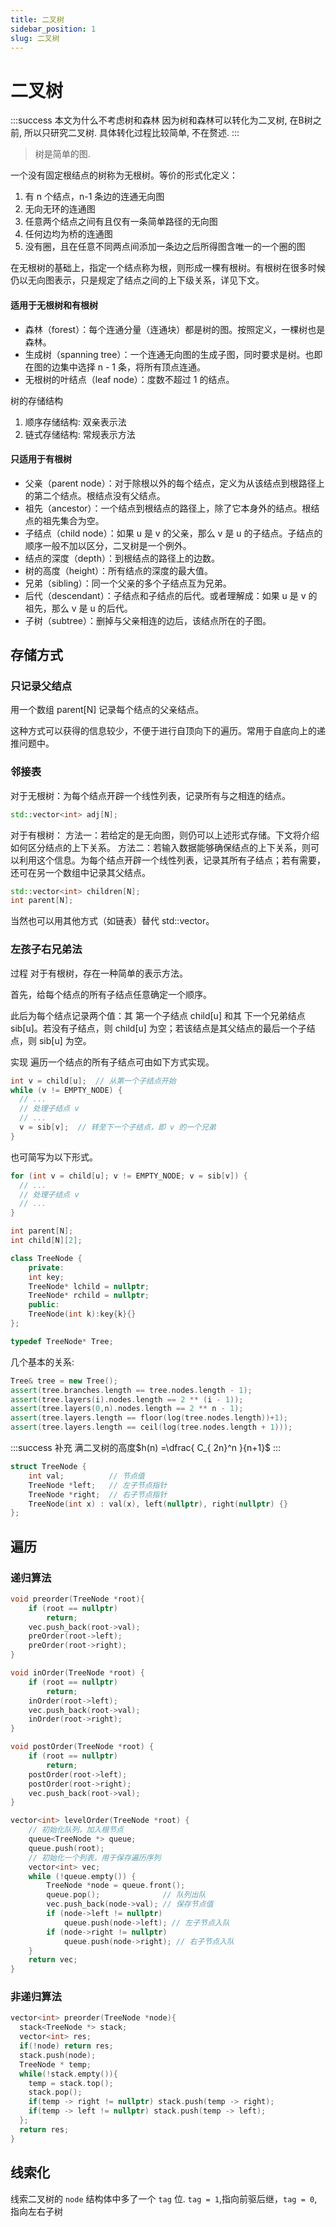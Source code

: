 ```yaml
---
title: 二叉树
sidebar_position: 1
slug: 二叉树
---
```


# 二叉树

:::success 本文为什么不考虑树和森林
因为树和森林可以转化为二叉树, 在B树之前, 所以只研究二叉树. 具体转化过程比较简单, 不在赘述.
:::

> 树是简单的图.

一个没有固定根结点的树称为无根树。等价的形式化定义：
1. 有 n 个结点，n-1 条边的连通无向图
2. 无向无环的连通图
3. 任意两个结点之间有且仅有一条简单路径的无向图
4. 任何边均为桥的连通图
5. 没有圈，且在任意不同两点间添加一条边之后所得图含唯一的一个圈的图

在无根树的基础上，指定一个结点称为根，则形成一棵有根树。有根树在很多时候仍以无向图表示，只是规定了结点之间的上下级关系，详见下文。

#### 适用于无根树和有根树

* 森林（forest）：每个连通分量（连通块）都是树的图。按照定义，一棵树也是森林。
* 生成树（spanning tree）：一个连通无向图的生成子图，同时要求是树。也即在图的边集中选择 n - 1 条，将所有顶点连通。
* 无根树的叶结点（leaf node）：度数不超过 1 的结点。

树的存储结构
1. 顺序存储结构: 双亲表示法
2. 链式存储结构: 常规表示方法

#### 只适用于有根树

- 父亲（parent node）：对于除根以外的每个结点，定义为从该结点到根路径上的第二个结点。根结点没有父结点。
- 祖先（ancestor）：一个结点到根结点的路径上，除了它本身外的结点。根结点的祖先集合为空。
- 子结点（child node）：如果 u 是 v 的父亲，那么 v 是 u 的子结点。子结点的顺序一般不加以区分，二叉树是一个例外。
- 结点的深度（depth）：到根结点的路径上的边数。
- 树的高度（height）：所有结点的深度的最大值。
- 兄弟（sibling）：同一个父亲的多个子结点互为兄弟。
- 后代（descendant）：子结点和子结点的后代。或者理解成：如果 u 是 v 的祖先，那么 v 是 u 的后代。
- 子树（subtree）：删掉与父亲相连的边后，该结点所在的子图。

## 存储方式

### 只记录父结点

用一个数组 parent[N] 记录每个结点的父亲结点。

这种方式可以获得的信息较少，不便于进行自顶向下的遍历。常用于自底向上的递推问题中。

### 邻接表

对于无根树：为每个结点开辟一个线性列表，记录所有与之相连的结点。

```cpp
std::vector<int> adj[N];
```

对于有根树：
方法一：若给定的是无向图，则仍可以上述形式存储。下文将介绍如何区分结点的上下关系。
方法二：若输入数据能够确保结点的上下关系，则可以利用这个信息。为每个结点开辟一个线性列表，记录其所有子结点；若有需要，还可在另一个数组中记录其父结点。

```cpp
std::vector<int> children[N];
int parent[N];
```

当然也可以用其他方式（如链表）替代 std::vector。

### 左孩子右兄弟法

过程
对于有根树，存在一种简单的表示方法。

首先，给每个结点的所有子结点任意确定一个顺序。

此后为每个结点记录两个值：其 第一个子结点 child[u] 和其 下一个兄弟结点 sib[u]。若没有子结点，则 child[u] 为空；若该结点是其父结点的最后一个子结点，则 sib[u] 为空。

实现
遍历一个结点的所有子结点可由如下方式实现。

```cpp
int v = child[u];  // 从第一个子结点开始
while (v != EMPTY_NODE) {
  // ...
  // 处理子结点 v
  // ...
  v = sib[v];  // 转至下一个子结点，即 v 的一个兄弟
}
```

也可简写为以下形式。

```cpp
for (int v = child[u]; v != EMPTY_NODE; v = sib[v]) {
  // ...
  // 处理子结点 v
  // ...
}
```


```cpp title="简单表示"
int parent[N];
int child[N][2];
```

```cpp
class TreeNode {
    private:
    int key;
    TreeNode* lchild = nullptr;
    TreeNode* rchild = nullptr;
    public:
    TreeNode(int k):key{k}{}
};

typedef TreeNode* Tree;
```

几个基本的关系:

```cpp
Tree& tree = new Tree();
assert(tree.branches.length == tree.nodes.length - 1);
assert(tree.layers(i).nodes.length == 2 ** (i - 1));
assert(tree.layers(0,n).nodes.length == 2 ** n - 1);
assert(tree.layers.length == floor(log(tree.nodes.length))+1);
assert(tree.layers.length == ceil(log(tree.nodes.length + 1)));
```

:::success 补充
满二叉树的高度$h(n) =\dfrac{ C_{ 2n}^n }{n+1}$
:::

```cpp title="二叉树的结构"
struct TreeNode {
    int val;          // 节点值
    TreeNode *left;   // 左子节点指针
    TreeNode *right;  // 右子节点指针
    TreeNode(int x) : val(x), left(nullptr), right(nullptr) {}
};
```

## 遍历

### 递归算法

```cpp title="先序遍历"
void preorder(TreeNode *root){
    if (root == nullptr)
        return;
    vec.push_back(root->val);
    preOrder(root->left);
    preOrder(root->right);
}
```

```cpp title="中序遍历"
void inOrder(TreeNode *root) {
    if (root == nullptr)
        return;
    inOrder(root->left);
    vec.push_back(root->val);
    inOrder(root->right);
}
```

```cpp title="后序遍历"
void postOrder(TreeNode *root) {
    if (root == nullptr)
        return;
    postOrder(root->left);
    postOrder(root->right);
    vec.push_back(root->val);
}
```

```cpp title="层次遍历: 辅助队列,出队时访问,分别将左右子树入队."
vector<int> levelOrder(TreeNode *root) {
    // 初始化队列，加入根节点
    queue<TreeNode *> queue;
    queue.push(root);
    // 初始化一个列表，用于保存遍历序列
    vector<int> vec;
    while (!queue.empty()) {
        TreeNode *node = queue.front();
        queue.pop();              // 队列出队
        vec.push_back(node->val); // 保存节点值
        if (node->left != nullptr)
            queue.push(node->left); // 左子节点入队
        if (node->right != nullptr)
            queue.push(node->right); // 右子节点入队
    }
    return vec;
}
```

### 非递归算法

```cpp title="前序遍历"
vector<int> preorder(TreeNode *node){
  stack<TreeNode *> stack;
  vector<int> res;
  if(!node) return res;
  stack.push(node);
  TreeNode * temp;
  while(!stack.empty()){
    temp = stack.top();
    stack.pop();
    if(temp -> right != nullptr) stack.push(temp -> right);
    if(temp -> left != nullptr) stack.push(temp -> left);
  };
  return res;
}
```

## 线索化
线索二叉树的 `node` 结构体中多了一个 `tag` 位. `tag = 1`,指向前驱后继，`tag = 0`,指向左右子树

